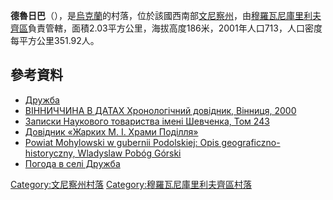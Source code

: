 {{coord|48|39|44|N|27|35|18|E|scale:30000|display=title}}

'''德魯日巴'''（{{lang-uk|Дружба}}），是[[烏克蘭|烏克蘭]]的村落，位於該國西南部[[文尼察州|文尼察州]]，由[[穆羅瓦尼庫里利夫齊區|穆羅瓦尼庫里利夫齊區]]負責管轄，面積2.03平方公里，海拔高度186米，2001年人口713，人口密度每平方公里351.92人。

==參考資料==
*[http://w1.c1.rada.gov.ua/pls/z7502/A005?rdat1=03.08.2013&rf7571=2475 Дружба]{{dead link|date=2018年2月 |bot=InternetArchiveBot |fix-attempted=yes }}
* [https://web.archive.org/web/20170711190926/http://www.library.vn.ua/publications/2000/vindates2000.html ВІННИЧЧИНА В ДАТАХ Хронологічний довідник, Вінниця, 2000]
* [http://books.google.com.ua/books?ei=RDzxUd3EKYaL4ATizIDIBQ&hl=uk&id=PFUjAQAAIAAJ&dq=%D0%BF%D0%BE%D0%B3%D0%BE%D1%80%D1%96%D0%BB%D0%B0#search_anchor Записки Наукового товариства імені Шевченка, Том 243] {{Wayback|url=http://books.google.com.ua/books?ei=RDzxUd3EKYaL4ATizIDIBQ&hl=uk&id=PFUjAQAAIAAJ&dq=%D0%BF%D0%BE%D0%B3%D0%BE%D1%80%D1%96%D0%BB%D0%B0#search_anchor |date=20160312235850 }}
* [http://www.myslenedrevo.com.ua/studies/xramypod/47murovkur.html Довідник «Жарких М. І. Храми Поділля»] {{Wayback|url=http://www.myslenedrevo.com.ua/studies/xramypod/47murovkur.html |date=20171126074655 }}
* [http://books.google.com.ua/books?id=hdMpAAAAYAAJ&q=pohory%C5%82a&dq=pohory%C5%82a&hl=uk&sa=X&ei=T4xSUvjKJ82M4gTq9YHQBA&ved=0CE0Q6AEwBA Powiat Mohylowski w gubernii Podolskiej: Opis geograficzno-historyczny, Wladyslaw Pobóg Górski]
* [http://weather.in.ua/ua/vinnickaja/7301 Погода в селі Дружба] {{Wayback|url=http://weather.in.ua/ua/vinnickaja/7301 |date=20111220072143 }}

[[Category:文尼察州村落|Category:文尼察州村落]]
[[Category:穆羅瓦尼庫里利夫齊區村落|Category:穆羅瓦尼庫里利夫齊區村落]]


{{Vinnytsia-geo-stub}}